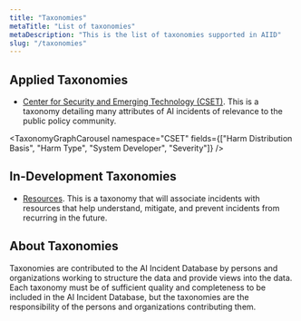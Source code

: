 ```yaml
---
title: "Taxonomies"
metaTitle: "List of taxonomies"
metaDescription: "This is the list of taxonomies supported in AIID"
slug: "/taxonomies"
---
```



## Applied Taxonomies ##

* [Center for Security and Emerging Technology (CSET)](/taxonomy/cset). This is a taxonomy detailing many attributes of AI incidents of relevance to the public policy community.
  
<TaxonomyGraphCarousel namespace="CSET" fields={["Harm Distribution Basis", "Harm Type", "System Developer", "Severity"]} />

## In-Development Taxonomies ##

* [Resources](/taxonomy/resources). This is a taxonomy that will associate incidents with resources that help understand, mitigate, and prevent incidents from recurring in the future.

<!-- <TaxonomiesList /> -->

## About Taxonomies ##

Taxonomies are contributed to the AI Incident Database by persons and organizations working to structure the data and provide views into the data. Each taxonomy must be of sufficient quality and completeness to be included in the AI Incident Database, but the taxonomies are the responsibility of the persons and organizations contributing them.
